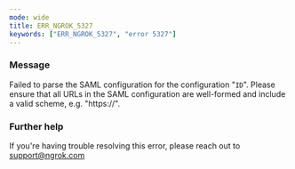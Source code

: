 ```yaml
---
mode: wide
title: ERR_NGROK_5327
keywords: ["ERR_NGROK_5327", "error 5327"]
---
```


### Message

Failed to parse the SAML configuration for the configuration "`ID`". Please ensure that all URLs in the SAML configuration are well-formed and include a valid scheme, e.g. "https://".

### Further help

If you're having trouble resolving this error, please reach out to [support@ngrok.com](mailto:support@ngrok.com?subject=Help%20with%20ERR_NGROK_5327)
